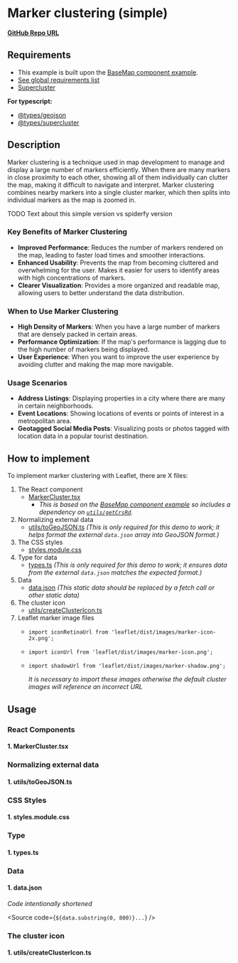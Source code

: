 
<Meta of={MarkerClusterStories} />

# Marker clustering (simple)

**[GitHub Repo URL](https://github.com/Amsterdam/ee-react-map-demos/tree/main/src/pages/MarkerCluster)**

## Requirements

- This example is built upon the [BaseMap component example](../?path=/docs/react-baselayer--docs).
- [See global requirements list](../?path=/docs/global-requirements--docs)
- [Supercluster](https://www.npmjs.com/package/supercluster)

**For typescript:**

- [@types/geojson](https://www.npmjs.com/package/@types/geojson)
- [@types/supercluster](https://www.npmjs.com/package/@types/supercluster)

## Description

Marker clustering is a technique used in map development to manage and display a large number of markers efficiently. When there are many markers in close proximity to each other, showing all of them individually can clutter the map, making it difficult to navigate and interpret. Marker clustering combines nearby markers into a single cluster marker, which then splits into individual markers as the map is zoomed in.

TODO Text about this simple version vs spiderfy version

### Key Benefits of Marker Clustering

- **Improved Performance**: Reduces the number of markers rendered on the map, leading to faster load times and smoother interactions.
- **Enhanced Usability**: Prevents the map from becoming cluttered and overwhelming for the user.
Makes it easier for users to identify areas with high concentrations of markers.
- **Clearer Visualization**: Provides a more organized and readable map, allowing users to better understand the data distribution.


### When to Use Marker Clustering

- **High Density of Markers**: When you have a large number of markers that are densely packed in certain areas.
- **Performance Optimization**: If the map's performance is lagging due to the high number of markers being displayed.
- **User Experience**: When you want to improve the user experience by avoiding clutter and making the map more navigable.


### Usage Scenarios

- **Address Listings**: Displaying properties in a city where there are many in certain neighborhoods.
- **Event Locations**: Showing locations of events or points of interest in a metropolitan area.
- **Geotagged Social Media Posts**: Visualizing posts or photos tagged with location data in a popular tourist destination.

## How to implement

To implement marker clustering with Leaflet, there are X files:

1. The React component
    * [MarkerCluster.tsx](#1-markerclustertsx)
        * *This is based on the [BaseMap component example](../?path=/docs/react-baselayer--docs) so includes a dependency on [`utils/getCrsRd`](../?path=/docs/react-baselayer--docs#1-getcrsrdts).*
2. Normalizing external data
    * [utils/toGeoJSON.ts](#1-utilstogeojsonts)
      *(This is only required for this demo to work; it helps format the external `data.json` array into GeoJSON format.)*
3. The CSS styles
    * [styles.module.css](#1-stylesmodulecss)
4. Type for data
    * [types.ts](#1-typests) *(This is only required for this demo to work; it ensures data from the external `data.json` matches the expected format.)*
5. Data
    * [data.json](#1-datajson) *(This static data should be replaced by a fetch call or other static data)*
6. The cluster icon
    * [utils/createClusterIcon.ts](#1-utilscreateclustericonts)
7. Leaflet marker image files
    * `import iconRetinaUrl from 'leaflet/dist/images/marker-icon-2x.png';`
    * `import iconUrl from 'leaflet/dist/images/marker-icon.png';`
    * `import shadowUrl from 'leaflet/dist/images/marker-shadow.png';`

      *It is necessary to import these images otherwise the default cluster images will reference an incorrect URL*

## Usage

### React Components

#### 1. MarkerCluster.tsx

<Source code={MarkerCluster} />

### Normalizing external data

#### 1. utils/toGeoJSON.ts

<Source code={toGeoJSON} />

### CSS Styles

#### 1. styles.module.css

<Source code={styles} />

### Type

#### 1. types.ts

<Source code={types} />

### Data

#### 1. data.json

*Code intentionally shortened*

<Source code={`${data.substring(0, 800)}...`} />

### The cluster icon

#### 1. utils/createClusterIcon.ts

<Source code={createClusterIcon} />
